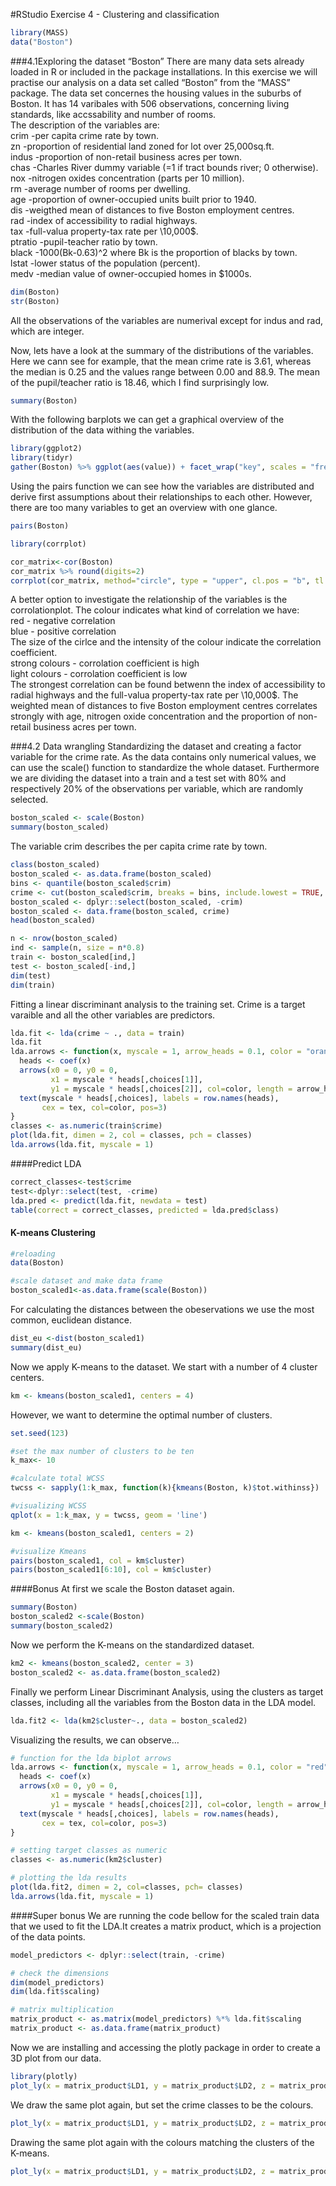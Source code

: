 #RStudio Exercise 4 - Clustering and classification

```r
library(MASS)
data("Boston")
```

###4.1Exploring the dataset "Boston"
There are many data sets already loaded in R or included in the package installations. In this exercise we will practise our analysis on a data set called "Boston" from the "MASS" package. 
The data set concernes the housing values in the suburbs of Boston. It has 14 varibales with 506 observations, concerning living standards, like accssability and number of rooms.   
The description of the variables are:  
crim    -per capita crime rate by town.  
zn      -proportion of residential land zoned for lot over 25,000sq.ft.  
indus   -proportion of non-retail business acres per town.  
chas    -Charles River dummy variable (=1 if tract bounds river; 0 otherwise).  
nox     -nitrogen oxides concentration (parts per 10 million).  
rm      -average number of rooms per dwelling.  
age     -proportion of owner-occupied units built prior to 1940.  
dis     -weigthed mean of distances to five Boston employment centres.  
rad     -index of accessibility to radial highways.  
tax     -full-valua property-tax rate per \10,000$.  
ptratio -pupil-teacher ratio by town.  
black   -1000(Bk-0.63)^2 where Bk is the proportion of blacks by town.  
lstat   -lower status of the population (percent).  
medv    -median value of owner-occupied homes in \$1000s.  

```r
dim(Boston)
str(Boston)
```  
All the observations of the variables are numerival except for indus and rad, which are integer.

Now, lets have a look at the summary of the distributions of the variables. Here we cann see for example, that the mean crime rate is 3.61, whereas the median is 0.25 and the values range between 0.00 and 88.9. The mean of the pupil/teacher ratio is 18.46, which I find surprisingly low.
```r
summary(Boston)
```  
With the following barplots we can get a graphical overview of the distribution of the data withing the variables.
```r
library(ggplot2)
library(tidyr)
gather(Boston) %>% ggplot(aes(value)) + facet_wrap("key", scales = "free") + geom_bar()
```

Using the pairs function we can see how the variables are distributed and derive first assumptions about their relationships to each other. However, there are too many variables to get an overview with one glance.
```r
pairs(Boston)
```  
```r

library(corrplot)

cor_matrix<-cor(Boston)
cor_matrix %>% round(digits=2)
corrplot(cor_matrix, method="circle", type = "upper", cl.pos = "b", tl.pos = "d", tl.cex = 0.6)
```  

A better option to investigate the relationship of the variables is the corrolationplot. The colour indicates what kind of correlation we have:    
red - negative correlation  
blue - positive correlation  
The size of the cirlce and the intensity of the colour indicate the correlation coefficient.  
strong colours - corrolation coefficient is high    
light colours  - corrolation coefficient is low  
The strongest correlation can be found betwenn the index of accessibility to radial highways and the full-valua property-tax rate per \10,000$. The weighted mean of distances to five Boston employment centres correlates strongly with age, nitrogen oxide concentration and the proportion of non-retail business acres per town. 



###4.2 Data wrangling 
Standardizing the dataset and creating a factor variable for the crime rate. As the data contains only numerical values, we can use the scale() function to standardize the whole dataset. Furthermore we are dividing the dataset into a train and a test set with 80% and respectively 20% of the observations per variable, which are randomly selected.

```r
boston_scaled <- scale(Boston)
summary(boston_scaled)
```
 The variable crim describes the per capita crime rate by town.
```r
class(boston_scaled)
boston_scaled <- as.data.frame(boston_scaled)
bins <- quantile(boston_scaled$crim)
crime <- cut(boston_scaled$crim, breaks = bins, include.lowest = TRUE, labels = c("low", "med_low", "med_high", "high"))
boston_scaled <- dplyr::select(boston_scaled, -crim)
boston_scaled <- data.frame(boston_scaled, crime)
head(boston_scaled)
```

```r
n <- nrow(boston_scaled)
ind <- sample(n, size = n*0.8)
train <- boston_scaled[ind,]
test <- boston_scaled[-ind,]
dim(test)
dim(train)
```

Fitting a linear discriminant analysis to the training set. Crime is a target varaible and all the other variables are predictors.

```r
lda.fit <- lda(crime ~ ., data = train)
lda.fit
lda.arrows <- function(x, myscale = 1, arrow_heads = 0.1, color = "orange", tex = 0.75, choices = c(1,2)){
  heads <- coef(x)
  arrows(x0 = 0, y0 = 0, 
         x1 = myscale * heads[,choices[1]], 
         y1 = myscale * heads[,choices[2]], col=color, length = arrow_heads)
  text(myscale * heads[,choices], labels = row.names(heads), 
       cex = tex, col=color, pos=3)
}
classes <- as.numeric(train$crime)
plot(lda.fit, dimen = 2, col = classes, pch = classes)
lda.arrows(lda.fit, myscale = 1)

```

####Predict LDA
```r
correct_classes<-test$crime
test<-dplyr::select(test, -crime)
lda.pred <- predict(lda.fit, newdata = test)
table(correct = correct_classes, predicted = lda.pred$class)
```

#### K-means Clustering

```r
#reloading
data(Boston)

#scale dataset and make data frame
boston_scaled1<-as.data.frame(scale(Boston))
```

For calculating the distances between the obeservations we use the most common, euclidean distance.

```r
dist_eu <-dist(boston_scaled1)
summary(dist_eu)
```

Now we apply K-means to the dataset. We start with a number of 4 cluster centers.
```r
km <- kmeans(boston_scaled1, centers = 4)
```
However, we want to determine the optimal number of clusters.
```r
set.seed(123)

#set the max number of clusters to be ten
k_max<- 10

#calculate total WCSS
twcss <- sapply(1:k_max, function(k){kmeans(Boston, k)$tot.withinss})

#visualizing WCSS
qplot(x = 1:k_max, y = twcss, geom = 'line')
```

```r
km <- kmeans(boston_scaled1, centers = 2)

#visualize Kmeans
pairs(boston_scaled1, col = km$cluster)
pairs(boston_scaled1[6:10], col = km$cluster)
```


####Bonus
At first we scale the Boston dataset again.
```r
summary(Boston)
boston_scaled2 <-scale(Boston)
summary(boston_scaled2)
```
Now we perform the K-means on the standardized dataset.

```r
km2 <- kmeans(boston_scaled2, center = 3)
boston_scaled2 <- as.data.frame(boston_scaled2)
```

Finally we perform Linear Discriminant Analysis, using the clusters as target classes, including all the variables from the Boston data in the LDA model.
```r
lda.fit2 <- lda(km2$cluster~., data = boston_scaled2)
```
Visualizing the results, we can observe...

```r
# function for the lda biplot arrows
lda.arrows <- function(x, myscale = 1, arrow_heads = 0.1, color = "red", tex = 0.75, choices = c(1,2)){
  heads <- coef(x)
  arrows(x0 = 0, y0 = 0, 
         x1 = myscale * heads[,choices[1]], 
         y1 = myscale * heads[,choices[2]], col=color, length = arrow_heads)
  text(myscale * heads[,choices], labels = row.names(heads), 
       cex = tex, col=color, pos=3)
}

# setting target classes as numeric
classes <- as.numeric(km2$cluster)

# plotting the lda results
plot(lda.fit2, dimen = 2, col=classes, pch= classes)
lda.arrows(lda.fit, myscale = 1)
```

####Super bonus
We are running the code bellow for the scaled train data that we used to fit the LDA.It creates a matrix product, which is a projection of the data points.

```r
model_predictors <- dplyr::select(train, -crime)

# check the dimensions
dim(model_predictors)
dim(lda.fit$scaling)

# matrix multiplication
matrix_product <- as.matrix(model_predictors) %*% lda.fit$scaling
matrix_product <- as.data.frame(matrix_product)
```
Now we are installing and accessing the plotly package in order to create a 3D plot from our data.
```r
library(plotly)
plot_ly(x = matrix_product$LD1, y = matrix_product$LD2, z = matrix_product$LD3, type= 'scatter3d', mode='markers')
```

We draw the same plot again, but set the crime classes to be the colours.
```r
plot_ly(x = matrix_product$LD1, y = matrix_product$LD2, z = matrix_product$LD3, type= 'scatter3d', mode='markers', color = train$crime)
```

Drawing the same plot again with the colours matching the clusters of the K-means.
```r
plot_ly(x = matrix_product$LD1, y = matrix_product$LD2, z = matrix_product$LD3, type= 'scatter3d', mode='markers', color = train$cl)
```
















